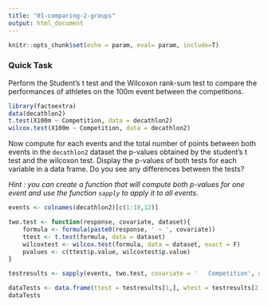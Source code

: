```yaml
---
title: "01-comparing-2-groups"
output: html_document
---
```


```r
knitr::opts_chunk$set(echo = param, eval= param, include=T)
```


### Quick Task

Perform the Student's t test and the Wilcoxon rank-sum test to compare the performances of athletes on the 100m event between the competitions.  

```r
library(factoextra)
data(decathlon2)
t.test(X100m ~ Competition, data = decathlon2)
wilcox.test(X100m ~ Competition, data = decathlon2)
```

Now compute for each events and the total number of points between both events in the `decathlon2` dataset the p-values obtained by the student's t test and the wilcoxon test. Display the p-values of both tests for each variable in a data frame. Do you see any differences between the tests?

*Hint : you can create a function that will compute both p-values for one event and use the function `sapply` to apply it to all events.*

```r

events <- colnames(decathlon2)[c(1:10,12)]

two.test <- function(response, covariate, dataset){
    formula <- formula(paste0(response, ' ~ ', covariate))
    ttest <- t.test(formula, data = dataset)
    wilcoxtest <- wilcox.test(formula, data = dataset, exact = F)
    pvalues <- c(ttest$p.value, wilcoxtest$p.value)
}

testresults <- sapply(events, two.test, covariate = '	Competition', dataset= decathlon2)

dataTests <- data.frame(ttest = testresults[1,], wtest = testresults[2,]) 
dataTests
```
